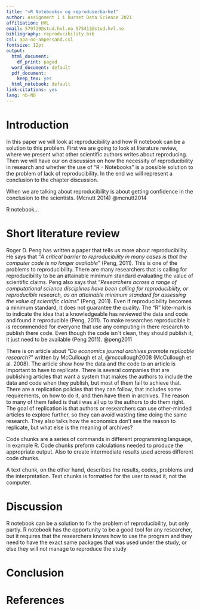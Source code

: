 ```yaml
---
title: "«R Notebooks» og reproduserbarhet"
author: Assignment 1 i kurset Data Science 2021
affiliation: HVL
email: 579729@stud.hvl.no 575413@stud.hvl.no
bibliography: reproducibility.bib
csl: apa-no-ampersand.csl
fontsize: 12pt
output:
  html_document:
    df_print: paged
  word_document: default
  pdf_document:
    keep_tex: yes
  html_notebook: default  
link-citations: yes
lang: nb-NO
---
```

# Introduction

In this paper we will look at reproducibility and how R notebook can be a solution to this problem. First we are going to look at literature review, where we present what other scientific authors writes about reproducing. Then we will have our on discussion on how the necessity of reproducibility in research and whether the use of "R - Notebooks" is a possible solution to the problem of lack of reproducibility. In the end we will represent a conclusion to the chapter discussion. 

When we are talking about reproducibility is about getting confidence in the conclusion to the scientists. (Mcnutt 2014) @mcnutt2014
 
R notebook...

# Short literature review

Roger D. Peng has written a paper that tells us more about reproducibility. He says that "*A critical barrier to reproducibility in many cases is that the computer code is no longer available*" (Peng, 2011). This is one of the problems to reproducibility. There are many researchers that is calling for reproducibility to be an attainable minimum standard evaluating the value of scientific claims. Peng also says that "*Researchers across a range of computational science disciplines have been calling for reproducibility, or reproducible research, as an attainable minimum standard for assessing the value of scientific claims*" (Peng, 2011). Even if reproducibility becomes a minimum standard, it does not guarantee the quality. The "R" kite-mark is to indicate the idea that a knowledgeable has reviewed the data and code and found it reproducible (Peng, 2011). To make researches reproducible it is recommended for everyone that use any computing in there research to publish there code. Even though the code isn´t clean, they should publish it, it just need to be available (Peng 2011). @peng2011

There is on article about "*Do economics journal archives promote replicable research?*" written by McCullough et al, @mccullough2008 (McCullough et al. 2008). The article show how the data and the code to an article is important to have to replicate. There is several companies that are publishing articles that want a system that makes the authors to include the data and code when they publish, but most of them fail to achieve that. There are a replication policies that they can follow, that includes some requirements, on how to do it, and then have them in archives. The reason to many of them failed is that i was all up to the authors to do them right. The goal of replication is that authors or researchers can use other-minded articles to explore further, so they can avoid wasting time doing the same research. They also talks how the economics don't see the reason to replicate, but what else is the meaning of archives? 

Code chunks are a series of commands in different programming language, in example R. Code chunks preform calculations needed to produce the appropriate output. Also to create intermediate results used across different code chunks. 

A text chunk, on the other hand, describes the results, codes, problems and the interpretation. Text chunks is formatted for the user to read it, not the computer. 


# Discussion

R notebook can be a solution to fix the problem of reproducibility, but only partly. R notebook has the opportunity to be a good tool for any researcher, but it requires that the researchers knows how to use the program and they need to have the exact same packages that was used under the study, or else they will not manage to reproduce the study

# Conclusion

# References


